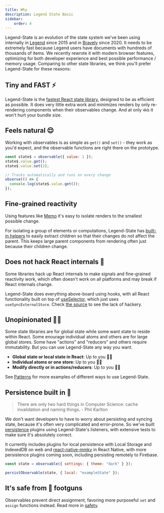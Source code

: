 ```yaml
---
title: Why
description: Legend State Basic
sidebar:
    order: 4
---
```



Legend-State is an evolution of the state system we've been using internally in [Legend](https://www.legendapp.com) since 2015 and in [Bravely](https://www.bravely.io) since 2020. It needs to be extremely fast because Legend users have documents with hundreds of thousands of items. We recently rewrote it with modern browser features, optimizing for both developer experience and best possible performance / memory usage. Comparing to other state libraries, we think you'll prefer Legend-State for these reasons:

## Tiny and FAST ⚡️

Legend-State is the [fastest React state library](../fast-), designed to be as efficient as possible. It does very little extra work and minimizes renders by only re-rendering components when their observables change. And at only `4kb` it won't hurt your bundle size.

## Feels natural 😌

Working with observables is as simple as `get()` and `set()` - they work as you'd expect, and the observable functions are right there on the prototype.

```jsx
const state$ = observable({ value: 1 });
state$.value.get();
state$.value.set(2);

// Tracks automatically and runs on every change
observe(() => {
  console.log(state$.value.get());
});
```

## Fine-grained reactivity

Using features like [Memo](../../react/fine-grained-reactivity#Memo) it's easy to isolate renders to the smallest possible change.

<Primitives />

For isolating a group of elements or computations, Legend-State has [built-in helpers](../../react/fine-grained-reactivity) to easily extract children so that their changes do not affect the parent. This keeps large parent components from rendering often just because their children change.

<MemoArrayExample />

## Does not hack React internals 👷

Some libraries hack up React internals to make signals and fine-grained reactivity work, which often doesn't work on all platforms and may break if React internals change.

Legend-State does everything above-board using hooks, with all React functionality built on top of [useSelector](../../react/react-api#useselector), which just uses `useSyncExternalStore`. Check [the source](https://github.com/LegendApp/legend-state/blob/main/src/react/useSelector.ts) to see the lack of hackery.

## Unopinionated 🤷‍♀️

Some state libraries are for global state while some want state to reside within React. Some enourage individual atoms and others are for large global stores. Some have "actions" and "reducers" and others require immutability. But you can use Legend-State any way you want.

- **Global state or local state in React**: Up to you 🤷‍♀️
- **Individual atoms or one store**: Up to you 🤷‍♀️
- **Modify directly or in actions/reducers**: Up to you 🤷‍♀️

See [Patterns](../../guides/patterns) for more examples of different ways to use Legend-State.

## Persistence built in 💾

> There are only two hard things in Computer Science: cache invalidation and naming things. - Phil Karlton

We don't want developers to have to worry about persisting and syncing state, because it's often very complicated and error-prone. So we've built [persistence](../../guides/persistence) plugins using Legend-State's listeners, with extensive tests to make sure it's absolutely correct.

It currently includes plugins for local persistence with Local Storage and IndexedDB on web and [react-native-mmkv](https://github.com/mrousavy/react-native-mmkv) in React Native, with more persistence plugins coming soon, including persisting remotely to Firebase.

```js
const state = observable({ settings: { theme: "dark" } });

persistObservable(state, { local: "exampleState" });
```

## It's safe from 🔫 footguns

Observables prevent direct assignment, favoring more purposeful `set` and `assign` functions instead. Read more in [safety](../../usage/observable#safety).
